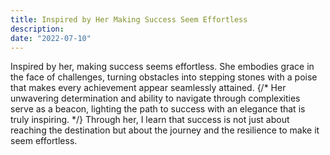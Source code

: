 ```yaml
---
title: Inspired by Her Making Success Seem Effortless
description:
date: "2022-07-10"
---
```


Inspired by her, making success seems effortless. She embodies grace in the face of challenges, turning obstacles into stepping stones with a poise that makes every achievement appear seamlessly attained.
{/* Her unwavering determination and ability to navigate through complexities serve as a beacon, lighting the path to success with an elegance that is truly inspiring. */}
Through her, I learn that success is not just about reaching the destination but about the journey and the resilience to make it seem effortless.
